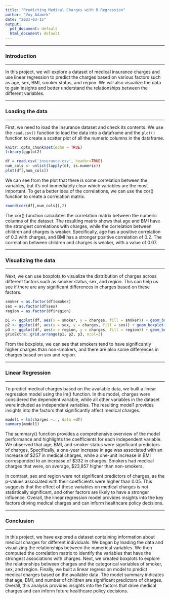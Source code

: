```yaml
---
title: "Predicting Medical Charges with R Regression"
author: "Voy Adamek"
date: "2023-03-15"
output:
  pdf_document: default
  html_document: default
---
```


------------------------------------------------------------------------

### **Introduction**

------------------------------------------------------------------------

In this project, we will explore a dataset of medical insurance charges and use linear regression to predict the charges based on various factors such as age, sex, BMI, smoker status, and region. We will also visualize the data to gain insights and better understand the relationships between the different variables.

------------------------------------------------------------------------

### **Loading the data**

------------------------------------------------------------------------

First, we need to load the insurance dataset and check its contents. We use the `read.csv()` function to load the data into a dataframe and the `plot()` function to create a scatter plot of all the numeric columns in the dataframe.

```r
knitr::opts_chunk$set(echo = TRUE)
library(ggplot2)
```

```r
df = read.csv('insurance.csv', header=TRUE)
num_cols <- unlist(lapply(df, is.numeric))  
plot(df[,num_cols])
```

We can see from the plot that there is some correlation between the variables, but it's not immediately clear which variables are the most important. To get a better idea of the correlations, we can use the cor() function to create a correlation matrix.

```r
round(cor(df[,num_cols]),2)
```

The cor() function calculates the correlation matrix between the numeric columns of the dataset. The resulting matrix shows that age and BMI have the strongest correlations with charges, while the correlation between children and charges is weaker. Specifically, age has a positive correlation of 0.3 with charges, and BMI has a stronger positive correlation of 0.2. The correlation between children and charges is weaker, with a value of 0.07.

------------------------------------------------------------------------

### **Visualizing the data**

------------------------------------------------------------------------

Next, we can use boxplots to visualize the distribution of charges across different factors such as smoker status, sex, and region. This can help us see if there are any significant differences in charges based on these factors.

```r
smoker = as.factor(df$smoker)
sex = as.factor(df$sex)
region = as.factor(df$region)

p1 <- ggplot(df, aes(x = smoker, y = charges, fill = smoker)) + geom_boxplot() + ggtitle("Charges by Smoker Status")
p2 <- ggplot(df, aes(x = sex, y = charges, fill = sex)) + geom_boxplot() + ggtitle("Charges by Sex")
p3 <- ggplot(df, aes(x = region, y = charges, fill = region)) + geom_boxplot() + ggtitle("Charges by Region")
gridExtra::grid.arrange(p1, p2, p3, ncol=3)
```

From the boxplots, we can see that smokers tend to have significantly higher charges than non-smokers, and there are also some differences in charges based on sex and region.

------------------------------------------------------------------------

### **Linear Regression**

------------------------------------------------------------------------

To predict medical charges based on the available data, we built a linear regression model using the lm() function. In this model, charges were considered the dependent variable, while all other variables in the dataset were included as independent variables. The resulting model1 provides insights into the factors that significantly affect medical charges.

```r
model1 = lm(charges ~. , data =df)
summary(model1)
```

The summary() function provides a comprehensive overview of the model performance and highlights the coefficients for each independent variable. We observed that age, BMI, and smoker status were significant predictors of charges. Specifically, a one-year increase in age was associated with an increase of \$257 in medical charges, while a one-unit increase in BMI corresponded to an increase of \$332 in charges. Smokers had medical charges that were, on average, \$23,857 higher than non-smokers.

In contrast, sex and region were not significant predictors of charges, as the p-values associated with their coefficients were higher than 0.05. This suggests that the effect of these variables on medical charges is not statistically significant, and other factors are likely to have a stronger influence. Overall, the linear regression model provides insights into the key factors driving medical charges and can inform healthcare policy decisions.

------------------------------------------------------------------------

### **Conclusion**

------------------------------------------------------------------------

In this project, we have explored a dataset containing information about medical charges for different individuals. We began by loading the data and visualizing the relationships between the numerical variables. We then computed the correlation matrix to identify the variables that have the strongest associations with charges. Next, we created boxplots to explore the relationships between charges and the categorical variables of smoker, sex, and region. Finally, we built a linear regression model to predict medical charges based on the available data. The model summary indicates that age, BMI, and number of children are significant predictors of charges. Overall, this analysis provides insights into the factors that drive medical charges and can inform future healthcare policy decisions.
